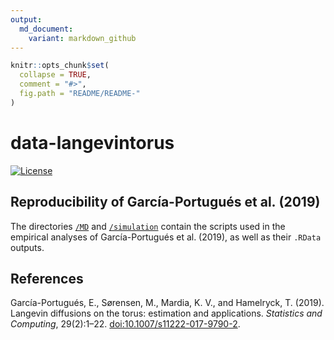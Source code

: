 ```yaml
---
output:
  md_document:
    variant: markdown_github
---
```



<!-- README.md is generated from README.Rmd. Please edit that file -->

```r
knitr::opts_chunk$set(
  collapse = TRUE,
  comment = "#>",
  fig.path = "README/README-"
)
```

data-langevintorus
==================

[![License](https://img.shields.io/badge/license-GPL%20v3-blue.svg)](https://www.gnu.org/licenses/gpl-3.0)

## Reproducibility of García-Portugués et al. (2019)

The directories [`/MD`](https://github.com/egarpor/data-langevintorus/tree/master/MD) and [`/simulation`](https://github.com/egarpor/data-langevintorus/tree/master/simulation) contain the scripts used in the empirical analyses of García-Portugués et al. (2019), as well as their `.RData` outputs.

## References

García-Portugués, E., Sørensen, M., Mardia, K. V., and Hamelryck, T. (2019). Langevin diffusions on the torus: estimation and applications. *Statistics and Computing*, 29(2):1--22. [doi:10.1007/s11222-017-9790-2](https://doi.org/10.1007/s11222-017-9790-2).
